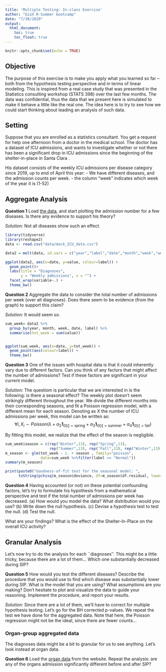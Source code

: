 ```yaml
---
title: 'Multiple Testing: In-class Exercise'
author: "bioX R-Summer bootcamp"
date: "7/30/2020"
output: 
  html_document:
    toc: true
    toc_float: true
---
```


```r
knitr::opts_chunk$set(echo = TRUE)
```

## Objective

The purpose of this exercise is to make you apply what you learned so far -- both from the hypothesis testing perspective and in terms of linear modeling.
This is inspired from a real case study that was presented in the Statistics consulting workshop (STATS 398) over the last few months. The data was confidential, thus the data that we present here is simulated to make it behave a little like the real one. The idea here is to try to see how we could start thinking about leading an analysis of such data.


## Setting

Suppose that you are enrolled as a statistics consultant. You get a request for help one afternoon from a doctor in the medical school. The doctor has a dataset of ICU admissions, and wants to investigate whether or not there has been a significant drop in ICU admissions since the beginning of the shelter-in-place in Santa Clara .

His dataset consists of the weekly ICU admissions per disease category since 2019, up to end of April this year:
- We have different diseases, and the admission counts per week.
- the column "week" indicates which week of the year it is (1-52)




## Aggregate Analysis

__Question 1__ Load [the data](https://raw.githubusercontent.com/biox-rbootcamp/biox-rbootcamp.github.io/master/assets/lectures/linear_regression/data/mock_ICU_data.csv), and start plotting the admission number for a few diseases. Is there any evidence to support his theory?

*Solution:* Not all diseases show such an effect.

```r
library(tidyverse)
library(reshape2)
data <- read.csv("data/mock_ICU_data.csv")

data2 = melt(data, id.vars = c("year","label","date","month","week","week2"))

ggplot(data2, aes(x=date, y=value, colour=label)) +
  geom_point()+
  labs(title = "Diagnoses",
       y = "Weekly admissions", x = "") + 
  facet_wrap(variable~.) +
  theme_bw()
```


__Question 2__ Aggregate the data to consider the total number of admissions per week (over all diagnoses). Does there seem to be evidence (from the graph) to support this claim?


*Solution:* It would seem so.

```r

sum_week= data2 %>% 
  group_by(year, month, week, date, label) %>% 
  summarise(tot_week = sum(value))


ggplot(sum_week, aes(x=date, y=tot_week)) +
  geom_point(aes(colour=label)) +
  theme_bw()
```

__Question 3__ One of the issues with hospital data is that it could inherently vary due to different factors. Can you think of any factors that might affect the number of admissions? Test if these factors are significant in your current model.

*Solution:*  The questiom is particular that we are interested in is the following: is there a seasonal effect? The weekly plot doesn't seem strikingly different throughout the year. We divide the different months into their corresponding seasons, and fit a Poisson regression model, with a different mean for each season. Denoting  as $X$ the number of ICU admissions per week, this model can be written as:
$$ \forall i, X_i \sim Poisson(\lambda + \alpha_2 \mathbf{1}_{G[i]=\text{spring}} + \alpha_3 \mathbf{1}_{G[i]=\text{summer}} + \alpha_4 \mathbf{1}_{G[i]=\text{fall}}) $$

By fitting this model, we realize that the effect of the season is negligible.

```r
sum_week$season = c(rep("Winter",13), rep("Spring",13),
                    rep("Summer",13), rep("Fall",13), rep("Winter",13), rep("Spring",4))
m_season <- glm(tot_week ~ 1. + season , family="poisson",
                data=sum_week %>%filter(label == "Normal"))
summary(m_season)

print(paste0("Goodness-of-fit test for the seasonal model: ",
      toString(pchisq(m_season$deviance, df=m_season$df.residual, lower.tail=FALSE))))
```


__Question 4__ Having accounted (or not) on these potential confounding factors, let's try to formulate his hypothesis from a mathematical perspective and test if the total number of admissions per week has decreased.
    (a) How would you model the data? What distribution would you use?
    (b) Write down the null hypothesis.
    (c) Devise a hypothesis test to test the null.
    (d) Test the null.
    
What are your findings? What is the effect of the Shelter-In-Place on the overall ICU activity?




## Granular Analysis

Let's now try to do the analysis for each ``diagnoses''. This might be a little tricky, because there are a lot of them... Which one substantially decreased during SIP?

__Question 5__ How would you test the different diseases? Describe the procedure that you would use to find which disease was substantially lower during SIP. What is the model that you are using? What assumptions are you making? Don't hesitate to plot and visualize the data to guide your reasoning. Implement the procedure, and report your results.

*Solution:* Since there are a lot of them, we'll have to correct for multiple hypothesis testing. Let's go for the BH corrected p-values. We repeat the test we have done for the aggregated data. Note that here, the Poisson regression might not be the ideal, since there are fewer counts...



   


### Organ-group aggregated data

The diagnoses data might be a bit to granular for us to see anything. Let's look instead at organ data. 

__Question 6__ Load the [organ data](https://raw.githubusercontent.com/biox-rbootcamp/biox-rbootcamp.github.io/master/assets/lectures/linear_regression/data/mock_organ_data.csv) from the website. Repeat the analysis: are any of the organs admission significantly different before and after SIP?






